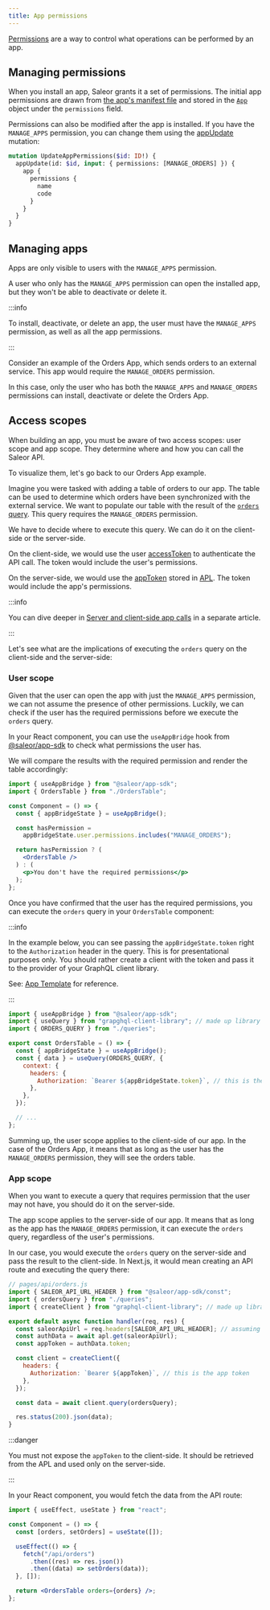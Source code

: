 ```yaml
---
title: App permissions
---
```


[Permissions](developer/permissions.mdx) are a way to control what operations can be performed by an app.

## Managing permissions

When you install an app, Saleor grants it a set of permissions. The initial app permissions are drawn from [the app's manifest file](developer/extending/apps/architecture/manifest.mdx) and stored in the [`App`](api-reference/apps/objects/app.mdx) object under the `permissions` field.

Permissions can also be modified after the app is installed. If you have the `MANAGE_APPS` permission, you can change them using the [appUpdate](api-reference/apps/mutations/app-update.mdx) mutation:

```graphql
mutation UpdateAppPermissions($id: ID!) {
  appUpdate(id: $id, input: { permissions: [MANAGE_ORDERS] }) {
    app {
      permissions {
        name
        code
      }
    }
  }
}
```

## Managing apps

Apps are only visible to users with the `MANAGE_APPS` permission.

A user who only has the `MANAGE_APPS` permission can open the installed app, but they won't be able to deactivate or delete it.

:::info

To install, deactivate, or delete an app, the user must have the `MANAGE_APPS` permission, as well as all the app permissions.

:::

Consider an example of the Orders App, which sends orders to an external service. This app would require the `MANAGE_ORDERS` permission.

In this case, only the user who has both the `MANAGE_APPS` and `MANAGE_ORDERS` permissions can install, deactivate or delete the Orders App.

## Access scopes

When building an app, you must be aware of two access scopes: user scope and app scope. They determine where and how you can call the Saleor API.

To visualize them, let's go back to our Orders App example.

Imagine you were tasked with adding a table of orders to our app. The table can be used to determine which orders have been synchronized with the external service. We want to populate our table with the result of the [`orders` query](api-reference/orders/queries/orders.mdx). This query requires the `MANAGE_ORDERS` permission.

We have to decide where to execute this query. We can do it on the client-side or the server-side.

On the client-side, we would use the user [accessToken](developer/extending/apps/architecture/server-and-client-side-calls.mdx#accesstoken) to authenticate the API call. The token would include the user's permissions.

On the server-side, we would use the [appToken](developer/extending/apps/architecture/server-and-client-side-calls.mdx#apptoken) stored in [APL](developer/extending/apps/architecture/apl.mdx). The token would include the app's permissions.

:::info

You can dive deeper in [Server and client-side app calls](developer/extending/apps/architecture/server-and-client-side-calls.mdx) in a separate article.

:::

Let's see what are the implications of executing the `orders` query on the client-side and the server-side:

### User scope

Given that the user can open the app with just the `MANAGE_APPS` permission, we can not assume the presence of other permissions. Luckily, we can check if the user has the required permissions before we execute the `orders` query.

In your React component, you can use the `useAppBridge` hook from [@saleor/app-sdk](developer/extending/apps/developing-apps/app-sdk/overview.mdx) to check what permissions the user has.

We will compare the results with the required permission and render the table accordingly:

```jsx
import { useAppBridge } from "@saleor/app-sdk";
import { OrdersTable } from "./OrdersTable";

const Component = () => {
  const { appBridgeState } = useAppBridge();

  const hasPermission =
    appBridgeState.user.permissions.includes("MANAGE_ORDERS");

  return hasPermission ? (
    <OrdersTable />
  ) : (
    <p>You don't have the required permissions</p>
  );
};
```

Once you have confirmed that the user has the required permissions, you can execute the `orders` query in your `OrdersTable` component:

:::info

In the example below, you can see passing the `appBridgeState.token` right to the `Authorization` header in the query. This is for presentational purposes only. You should rather create a client with the token and pass it to the provider of your GraphQL client library.

See: [App Template](https://github.com/saleor/saleor-app-template/blob/main/src/providers/GraphQLProvider.tsx) for reference.

:::

```jsx
import { useAppBridge } from "@saleor/app-sdk";
import { useQuery } from "grapghql-client-library"; // made up library
import { ORDERS_QUERY } from "./queries";

export const OrdersTable = () => {
  const { appBridgeState } = useAppBridge();
  const { data } = useQuery(ORDERS_QUERY, {
    context: {
      headers: {
        Authorization: `Bearer ${appBridgeState.token}`, // this is the user token
      },
    },
  });

  // ...
};
```

Summing up, the user scope applies to the client-side of our app. In the case of the Orders App, it means that as long as the user has the `MANAGE_ORDERS` permission, they will see the orders table.

### App scope

When you want to execute a query that requires permission that the user may not have, you should do it on the server-side.

The app scope applies to the server-side of our app. It means that as long as the app has the `MANAGE_ORDERS` permission, it can execute the `orders` query, regardless of the user's permissions.

In our case, you would execute the `orders` query on the server-side and pass the result to the client-side. In Next.js, it would mean creating an API route and executing the query there:

```jsx
// pages/api/orders.js
import { SALEOR_API_URL_HEADER } from "@saleor/app-sdk/const";
import { ordersQuery } from "./queries";
import { createClient } from "graphql-client-library"; // made up library

export default async function handler(req, res) {
  const saleorApiUrl = req.headers[SALEOR_API_URL_HEADER]; // assuming it's set
  const authData = await apl.get(saleorApiUrl);
  const appToken = authData.token;

  const client = createClient({
    headers: {
      Authorization: `Bearer ${appToken}`, // this is the app token
    },
  });

  const data = await client.query(ordersQuery);

  res.status(200).json(data);
}
```

:::danger

You must not expose the `appToken` to the client-side. It should be retrieved from the APL and used only on the server-side.

:::

In your React component, you would fetch the data from the API route:

```jsx
import { useEffect, useState } from "react";

const Component = () => {
  const [orders, setOrders] = useState([]);

  useEffect(() => {
    fetch("/api/orders")
      .then((res) => res.json())
      .then((data) => setOrders(data));
  }, []);

  return <OrdersTable orders={orders} />;
};
```

